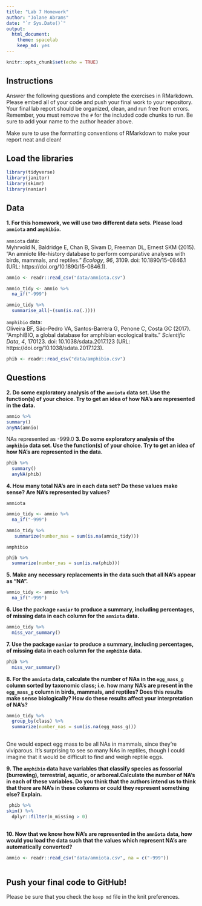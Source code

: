 ```yaml
---
title: "Lab 7 Homework"
author: "Jolane Abrams"
date: "`r Sys.Date()`"
output:
  html_document: 
    theme: spacelab
    keep_md: yes
---
```


```r
knitr::opts_chunk$set(echo = TRUE)
```

## Instructions
Answer the following questions and complete the exercises in RMarkdown. Please embed all of your code and push your final work to your repository. Your final lab report should be organized, clean, and run free from errors. Remember, you must remove the `#` for the included code chunks to run. Be sure to add your name to the author header above.  

Make sure to use the formatting conventions of RMarkdown to make your report neat and clean!  

## Load the libraries
```r
library(tidyverse)
library(janitor)
library(skimr)
library(naniar)
``` 

## Data
**1. For this homework, we will use two different data sets. Please load `amniota` and `amphibio`.**  

`amniota` data:  
Myhrvold N, Baldridge E, Chan B, Sivam D, Freeman DL, Ernest SKM (2015). “An amniote life-history
database to perform comparative analyses with birds, mammals, and reptiles.” _Ecology_, *96*, 3109.
doi: 10.1890/15-0846.1 (URL: https://doi.org/10.1890/15-0846.1).
```r
amnio <- readr::read_csv("data/amniota.csv")
```
```r
amnio_tidy <- amnio %>% 
  na_if("-999")
```


```r
amnio_tidy %>% 
  summarise_all(~(sum(is.na(.))))
```

`amphibio` data:  
Oliveira BF, São-Pedro VA, Santos-Barrera G, Penone C, Costa GC (2017). “AmphiBIO, a global database
for amphibian ecological traits.” _Scientific Data_, *4*, 170123. doi: 10.1038/sdata.2017.123 (URL:
https://doi.org/10.1038/sdata.2017.123).
```r
phib <- readr::read_csv("data/amphibio.csv")
```

## Questions  
**2. Do some exploratory analysis of the `amniota` data set. Use the function(s) of your choice. Try to get an idea of how NA's are represented in the data.**  
```r
amnio %>% 
summary()
anyNA(amnio)
```
NAs represented as -999.0
**3. Do some exploratory analysis of the `amphibio` data set. Use the function(s) of your choice. Try to get an idea of how NA's are represented in the data.**  
```r
phib %>% 
  summary()
  anyNA(phib) 
```

**4. How many total NA's are in each data set? Do these values make sense? Are NA's represented by values?**   

`amniota`  
```r
amnio_tidy <- amnio %>% 
  na_if("-999")
```

```r
amnio_tidy %>% 
   summarize(number_nas = sum(is.na(amnio_tidy)))
```


`amphibio`  
```r
phib %>% 
  summarize(number_nas = sum(is.na(phib)))
```

**5. Make any necessary replacements in the data such that all NA's appear as "NA".**   
```r
amnio_tidy <- amnio %>% 
  na_if("-999")
```

**6. Use the package `naniar` to produce a summary, including percentages, of missing data in each column for the `amniota` data.**  
```r
amnio_tidy %>% 
  miss_var_summary()
```

**7. Use the package `naniar` to produce a summary, including percentages, of missing data in each column for the `amphibio` data.**
```r
phib %>% 
  miss_var_summary()
```

**8. For the `amniota` data, calculate the number of NAs in the `egg_mass_g` column sorted by taxonomic class; i.e. how many NA's are present in the `egg_mass_g` column in birds, mammals, and reptiles? Does this results make sense biologically? How do these results affect your interpretation of NA's?**  
```r
amnio_tidy %>% 
  group_by(class) %>% 
  summarize(number_nas = sum(is.na(egg_mass_g)))
  
```
One would expect egg mass to be all NAs in mammals, since they're viviparous. It's surprising to see so many NAs in reptiles, though I could imagine that it would be difficult to find and weigh reptile eggs.

**9. The `amphibio` data have variables that classify species as fossorial (burrowing), terrestrial, aquatic, or arboreal.Calculate the number of NA's in each of these variables. Do you think that the authors intend us to think that there are NA's in these columns or could they represent something else? Explain.**
```r
 phib %>% 
skim() %>%
  dplyr::filter(n_missing > 0)
  
```



**10. Now that we know how NA's are represented in the `amniota` data, how would you load the data such that the values which represent NA's are automatically converted?**
```r
amnio <- readr::read_csv("data/amniota.csv", na = c("-999"))
  
```

## Push your final code to GitHub!
Please be sure that you check the `keep md` file in the knit preferences.  